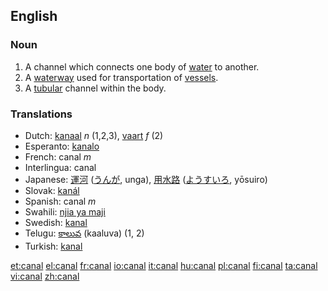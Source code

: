 ==English==
=== Noun ===
# A channel which connects one body of [[water]] to another.
# A [[waterway]] used for transportation of [[vessel]]s.
# A [[tubular]] channel within the body.

===Translations===
*Dutch: [[kanaal]] ''n'' (1,2,3), [[vaart]] ''f'' (2)
*Esperanto: [[kanalo]]
*French: canal ''m''
*Interlingua: canal
*Japanese: [[運河]] ([[うんが]], unga), [[用水路]] ([[ようすいろ]], yōsuiro)
*Slovak: [[kanál]]
*Spanish: canal ''m''
*Swahili: [[njia ya maji]]
*Swedish: [[kanal]]
*Telugu: [[కాలువ]] (kaaluva) (1, 2)
*Turkish: [[kanal]]

[[et:canal]]
[[el:canal]]
[[fr:canal]]
[[io:canal]]
[[it:canal]]
[[hu:canal]]
[[pl:canal]]
[[fi:canal]]
[[ta:canal]]
[[vi:canal]]
[[zh:canal]]